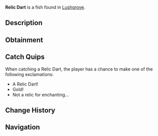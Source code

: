 {{FishInfobox
|image          = Relic Dart.png
|rarity         = Rare
|sea            = Second Sea
|location       = [[Lushgrove]]
|sublocation    = 
|sources        = Fishing Rod
|radar_location = 
|prog_speed     = -12
|xp             = 225
|weather        = Rain
|time           = Night
|season         = Winter
|bait           = Minnow
|base_weight    = 190
|base_value     = 450
|weight_range   = 120
|base_chance    = 39
|base_resil     = 40
}}
'''Relic Dart''' is a {{Rarity|Rare}} fish found in [[Lushgrove]].

== Description ==
{{Description|A golden fish with light blue translucent fins, streaking through the deep like a forgotten treasure.|Bestiary Entry}}

== Obtainment ==
{{Description|It flashes through the cold, wet twilight.|Bestiary Hint}}
{{Fish Availability|
Lushgrove
|top_rods      = 
Steady Rod\256757.74\234911.2;
Frostfire Rod\249261.51\228052.79;
Krampus's Rod\206948.12\306276.35;
Magma Rod\206078.5\301458.14;
North-Star Rod\185665.37\250209.14;
Adventurer's Rod\139348.53\338783.72;
Fast Rod\154825.56\329504.17;
Buddy Bond Rod\123036.88\329172.04;
Resourceful Rod\138448.05\302777.13;
Free Spirit Rod\138580.54\212279.62;
Trident Rod\112980.83\156219.59;
Verdant Shear Rod\110353.86\182956.66;
Blazebringer Rod\106720.28\178114.56;
No-Life Rod\81342.86\122020.15;
Ethereal Prism Rod\73512.4\128641.6;
Seraphic Rod\72697.97\119906.59;
Challenger's Rod\69457.53\115458.03;
Rod Of The Exalted One\69155.03\117237.97;
Rod Of The Forgotten Fang\68641.64\114225.82;
Depthseeker Rod\68130.05\115197.76;
Rod Of The Depths\67397.03\113436.71;
Avalanche Rod\65800.29\114669.43;
Volcanic Rod\65506.21\113832.59;
Zeus Rod\65273.93\113428.95
|recommended   = Free Spirit Rod
}}

== Catch Quips ==
When catching a Relic Dart, the player has a chance to make one of the following exclamations:
* A Relic Dart!
* Gold!
* Not a relic for enchanting...

== Change History ==
{{Change History|{{subst:Current Version}}}}

== Navigation ==
{{Fish Navbox|Lushgrove}}
